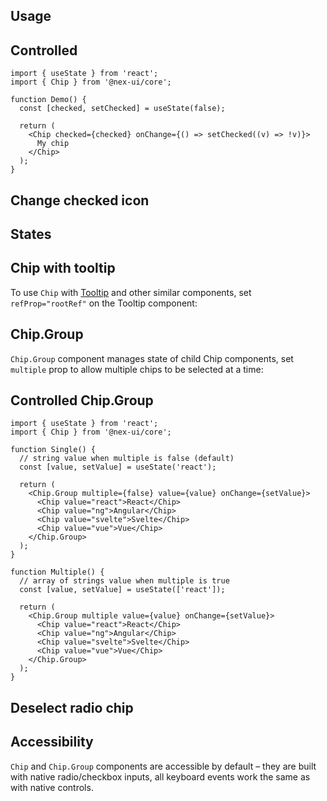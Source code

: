 

## Usage

<Demo data={ChipDemos.configurator} />

## Controlled

```tsx
import { useState } from 'react';
import { Chip } from '@nex-ui/core';

function Demo() {
  const [checked, setChecked] = useState(false);

  return (
    <Chip checked={checked} onChange={() => setChecked((v) => !v)}>
      My chip
    </Chip>
  );
}
```

## Change checked icon

<Demo data={ChipDemos.icon} />

## States

<Demo data={ChipDemos.states} />

## Chip with tooltip

To use `Chip` with [Tooltip](/core/tooltip/) and other similar components, set `refProp="rootRef"`
on the Tooltip component:

<Demo data={ChipDemos.tooltip} />

<WrapperProps component="Chip" />

## Chip.Group

`Chip.Group` component manages state of child Chip components,
set `multiple` prop to allow multiple chips to be selected at a time:

<Demo data={ChipDemos.group} />

## Controlled Chip.Group

```tsx
import { useState } from 'react';
import { Chip } from '@nex-ui/core';

function Single() {
  // string value when multiple is false (default)
  const [value, setValue] = useState('react');

  return (
    <Chip.Group multiple={false} value={value} onChange={setValue}>
      <Chip value="react">React</Chip>
      <Chip value="ng">Angular</Chip>
      <Chip value="svelte">Svelte</Chip>
      <Chip value="vue">Vue</Chip>
    </Chip.Group>
  );
}

function Multiple() {
  // array of strings value when multiple is true
  const [value, setValue] = useState(['react']);

  return (
    <Chip.Group multiple value={value} onChange={setValue}>
      <Chip value="react">React</Chip>
      <Chip value="ng">Angular</Chip>
      <Chip value="svelte">Svelte</Chip>
      <Chip value="vue">Vue</Chip>
    </Chip.Group>
  );
}
```

## Deselect radio chip

<Demo data={ChipDemos.deselect} />

## Accessibility

`Chip` and `Chip.Group` components are accessible by default – they are built with native radio/checkbox inputs,
all keyboard events work the same as with native controls.
